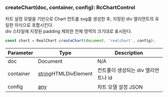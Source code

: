 ### createChart(doc, container, config): RcChartControl
차트 설정 모델을 기빈으로
Chart 컨트롤 svg를 생성한 후,
지정된 div 엘리먼트의 유일한 자식으로 포함시킨다.\
div 스타일에 지정된 padding 제외한 전체 영역의 크기대로 표시된다.

```js
const chart = RealChart.createChart(document, 'realchart', config);
```



| Parameter | Type | Description |
| ----------- | ----------- | ----------- |
| doc | Document | N/A |
| container | [string](https://developer.mozilla.org/en-US/docs/Web/JavaScript/Reference/Global_Objects/String)HTMLDivElement | 컨트롤이 생성되는 div 엘리먼트나 id |
| config | [any](https://www.typescriptlang.org/docs/handbook/2/everyday-types.html#any) | 차트 모델 설정 JSON |